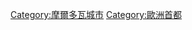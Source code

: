 {{Commonscat|Chişinău}}
{{DEFAULTSORT:Chişinău}}
[[Category:摩爾多瓦城市|Category:摩爾多瓦城市]]
[[Category:歐洲首都|Category:歐洲首都]]